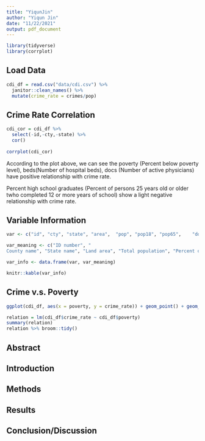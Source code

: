 ```yaml
---
title: "YiqunJin"
author: "Yiqun Jin"
date: "11/22/2021"
output: pdf_document
---
```


```r
library(tidyverse)
library(corrplot)
```

## Load Data

```r
cdi_df = read.csv("data/cdi.csv") %>% 
  janitor::clean_names() %>%
  mutate(crime_rate = crimes/pop)
```

## Crime Rate Correlation

```r
cdi_cor = cdi_df %>% 
  select(-id,-cty,-state) %>% 
  cor() 
 
corrplot(cdi_cor)
```

According to the plot above, we can see the poverty (Percent below poverty level), beds(Number of hospital beds), docs (Number of active physicians) have positive relationship with crime rate.

Percent high school graduates (Percent of persons 25 years old or older twho completed 12 or more years of school) show a light negative relationship with crime rate.


## Variable Information

```r
var <- c("id", "cty", "state", "area",	"pop", "pop18",	"pop65",	"docs",	"beds",	"crimes",	"hsgrad",	"bagrad",	"poverty",	"unemp",	"pcincome",	"totalinc",	"region")

var_meaning <- c("ID number", "
County name", "State name", "Land area", "Total population", "Percent of population aged 18-34", "Percent of population aged 65+", "Number of active physicians", "Number of hospital beds", "Total serious crimes", "Percent high school graduates", "Percent bachelor’s degrees", "Percent below poverty level", "Percent unemployment", "Per capita income", "Total personal income", "Geographic region")

var_info <- data.frame(var, var_meaning)

knitr::kable(var_info)
```

## Crime v.s. Poverty

```r
ggplot(cdi_df, aes(x = poverty, y = crime_rate)) + geom_point() + geom_smooth()

relation = lm(cdi_df$crime_rate ~ cdi_df$poverty) 
summary(relation)
relation %>% broom::tidy()
```


## Abstract

## Introduction

## Methods

## Results

## Conclusion/Discussion